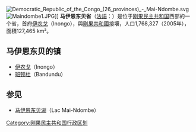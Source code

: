 {{otheruses|马伊恩东贝}}
[[File:Democratic_Republic_of_the_Congo_(26_provinces)_-_Mai-Ndombe.svg|thumb]]
[[File:Maindombe1.JPG|right]]]]
'''马伊恩东贝省'''（[[法語|法語]]：'''{{lang|fr|Province du Mai-Ndombe}}'''）是位于[[刚果民主共和国|刚果民主共和国]]西部的一个省，首府[[伊农戈|伊农戈]]（Inongo），與[[剛果共和國|剛果共和國]]接壤，人口1,768,327（2005年），面積127,465 km²。

== 马伊恩东贝的镇 ==
* [[伊农戈|伊农戈]]（Inongo）
* [[班顿杜|班顿杜]]（Bandundu）

== 参见 ==
* [[马伊恩东贝湖|马伊恩东贝湖]]（Lac Mai-Ndombe）

{{DRCongo-geo-stub}}
{{coord|display=title}}
{{RDC}}
[[Category:刚果民主共和国行政区划|Category:刚果民主共和国行政区划]]